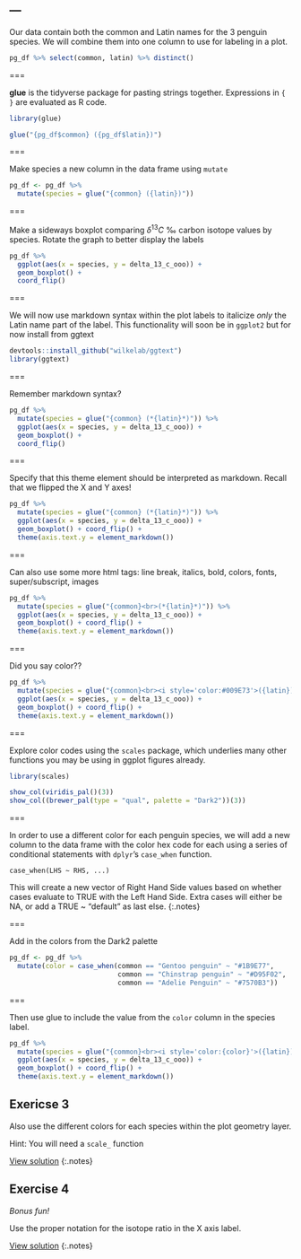 ---
---

Our data contain both the common and Latin names for the 3 penguin species. We will combine them into one column to use for labeling in a plot.

```r
pg_df %>% select(common, latin) %>% distinct()
```


===

**glue** is the tidyverse package for pasting strings together. Expressions in `{ }` are evaluated as R code. 

```r
library(glue)
```


```r
glue("{pg_df$common} ({pg_df$latin})")
```

===

Make species a new column in the data frame using `mutate`

```r
pg_df <- pg_df %>% 
  mutate(species = glue("{common} ({latin})"))
```

===

Make a sideways boxplot comparing $\delta^{13} C$ ‰ carbon isotope values by species. Rotate the graph to better display the labels


```r
pg_df %>% 
  ggplot(aes(x = species, y = delta_13_c_ooo)) +
  geom_boxplot() +
  coord_flip()
```

===

We will now use markdown syntax within the plot labels to italicize *only* the Latin name part of the label. This functionality will soon be in `ggplot2` but for now install from ggtext

```r
devtools::install_github("wilkelab/ggtext")
library(ggtext)
```

===

Remember markdown syntax? 

```r
pg_df %>% 
  mutate(species = glue("{common} (*{latin}*)")) %>%
  ggplot(aes(x = species, y = delta_13_c_ooo)) +
  geom_boxplot() +
  coord_flip()
```

===

Specify that this theme element should be interpreted as markdown. Recall that we flipped the X and Y axes! 

```r
pg_df %>% 
  mutate(species = glue("{common} (*{latin}*)")) %>%
  ggplot(aes(x = species, y = delta_13_c_ooo)) +
  geom_boxplot() + coord_flip() +
  theme(axis.text.y = element_markdown()) 
```

===

Can also use some more html tags: line break, italics, bold, colors, fonts, super/subscript, images

```r
pg_df %>% 
  mutate(species = glue("{common}<br>(*{latin}*)")) %>%
  ggplot(aes(x = species, y = delta_13_c_ooo)) +
  geom_boxplot() + coord_flip() +
  theme(axis.text.y = element_markdown()) 
```

===

Did you say color??

```r
pg_df %>% 
  mutate(species = glue("{common}<br><i style='color:#009E73'>({latin})</i>")) %>%
  ggplot(aes(x = species, y = delta_13_c_ooo)) +
  geom_boxplot() + coord_flip() +
  theme(axis.text.y = element_markdown())
```

===

Explore color codes using the `scales` package, which underlies many other functions you may be using in ggplot figures already. 

```r
library(scales)
```
```r
show_col(viridis_pal()(3))
show_col((brewer_pal(type = "qual", palette = "Dark2"))(3))
```

===

In order to use a different color for each penguin species, we will add a new column to the data frame with the color hex code for each using a series of conditional statements with `dplyr`'s `case_when` function. 

```
case_when(LHS ~ RHS, ...)
```

This will create a new vector of Right Hand Side values based on whether cases evaluate to TRUE with the Left Hand Side. Extra cases will either be NA, or add a TRUE ~ "default" as last else. 
{:.notes}

===

Add in the colors from the Dark2 palette

```r
pg_df <- pg_df %>%
  mutate(color = case_when(common == "Gentoo penguin" ~ "#1B9E77",
                           common == "Chinstrap penguin" ~ "#D95F02",
                           common == "Adelie Penguin" ~ "#7570B3"))
```

===

Then use glue to include the value from the `color` column in the species label.

```r
pg_df %>% 
  mutate(species = glue("{common}<br><i style='color:{color}'>({latin})</i>")) %>%
  ggplot(aes(x = species, y = delta_13_c_ooo)) +
  geom_boxplot() + coord_flip() +
  theme(axis.text.y = element_markdown())
```

## Exericse 3

Also use the different colors for each species within the plot geometry layer. 

Hint: You will need a `scale_` function

[View solution](#solution-3)
{:.notes}

## Exercise 4

*Bonus fun!* 

Use the proper notation for the isotope ratio in the X axis label. 

[View solution](#solution-4)
{:.notes}
